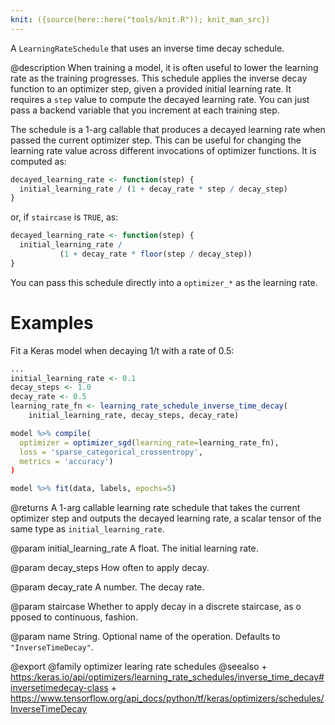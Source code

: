 ```yaml
---
knit: ({source(here::here("tools/knit.R")); knit_man_src})
---
```

A `LearningRateSchedule` that uses an inverse time decay schedule.

@description
When training a model, it is often useful to lower the learning rate as
the training progresses. This schedule applies the inverse decay function
to an optimizer step, given a provided initial learning rate.
It requires a `step` value to compute the decayed learning rate. You can
just pass a backend variable that you increment at each training step.

The schedule is a 1-arg callable that produces a decayed learning
rate when passed the current optimizer step. This can be useful for changing
the learning rate value across different invocations of optimizer functions.
It is computed as:

```r
decayed_learning_rate <- function(step) {
  initial_learning_rate / (1 + decay_rate * step / decay_step)
}
```

or, if `staircase` is `TRUE`, as:

```r
decayed_learning_rate <- function(step) {
  initial_learning_rate /
           (1 + decay_rate * floor(step / decay_step))
}
```

You can pass this schedule directly into a `optimizer_*`
as the learning rate.

# Examples
Fit a Keras model when decaying 1/t with a rate of 0.5:

```r
...
initial_learning_rate <- 0.1
decay_steps <- 1.0
decay_rate <- 0.5
learning_rate_fn <- learning_rate_schedule_inverse_time_decay(
    initial_learning_rate, decay_steps, decay_rate)

model %>% compile(
  optimizer = optimizer_sgd(learning_rate=learning_rate_fn),
  loss = 'sparse_categorical_crossentropy',
  metrics = 'accuracy')
)

model %>% fit(data, labels, epochs=5)
```

@returns
A 1-arg callable learning rate schedule that takes the current optimizer
step and outputs the decayed learning rate, a scalar tensor of the
same type as `initial_learning_rate`.

@param initial_learning_rate
A float. The initial learning rate.

@param decay_steps
How often to apply decay.

@param decay_rate
A number.  The decay rate.

@param staircase
Whether to apply decay in a discrete staircase, as o
pposed to continuous, fashion.

@param name
String.  Optional name of the operation.  Defaults to
`"InverseTimeDecay"`.

@export
@family optimizer learing rate schedules
@seealso
+ <https:/keras.io/api/optimizers/learning_rate_schedules/inverse_time_decay#inversetimedecay-class>
+ <https://www.tensorflow.org/api_docs/python/tf/keras/optimizers/schedules/InverseTimeDecay>

